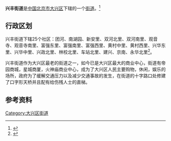 {{中国乡级行政区
|景观照片文件名 = DF11 0315 leaving Huangcun (20160407162815).jpg
|景观照片描述 = 兴旺公园西侧的[[京沪线|京沪线]]、[[京九线|京九线]]、[[京沪高铁|京沪高铁]]并行段
|汉语拼音 = 
|其他语言 = 
|其他语言名称 = 
|旧称 = 
|地名出处 = 
|位置图文件名 = 
|位置图描述 = 
|自定义图片= 
|建置时间 = 
|政府驻地 = 
|毗邻 = 
|总面积 = 18平方千米
|总人口 = 
|总人口年份 = 
|户籍人口 = 11.79万
|户籍人口年份 = 
|常住人口 = 
|常住人口年份 = 
|人口密度 = 
|GDP = 
|GDP年份 = 
|邮政编码 = 102600
|电话区号 = 10
|官方网站 = 
|网站名称 = 
|11/01/15/001/000}}
'''兴丰街道'''是[[中华人民共和国|中国]][[北京市|北京市]][[大兴区|大兴区]]下辖的一个[[街道|街道]]。<ref>{{Cite web |url=http://www.chinaquhua.cn/beijing/daxingqu_xingfengjiedao.html |title=兴丰街道 |accessdate=2011-08-06 |archive-date=2011-11-28 |archive-url=https://web.archive.org/web/20111128122647/http://www.chinaquhua.cn/beijing/daxingqu_xingfengjiedao.html |dead-url=no }}</ref>

==行政区划==
兴丰街道下辖25个社区：团河、南湖园、新安里、双河北里、双河南里、观音寺、观音寺南里、富强东里、富强南里、富强西里、黄村中里、黄村西里、兴华东里、兴华中里、兴政北里、林校北里、车站北里、建兴、京南、永华北里<ref>{{Cite web |url=http://www.xzqh.org/html/2008/0617/365.html |title=大兴区行政区划 |accessdate=2011-08-06 |archive-date=2011-09-20 |archive-url=https://web.archive.org/web/20110920183317/http://www.xzqh.org/html/2008/0617/365.html |dead-url=no }}</ref>。

兴丰街道作为大兴区最老的街道之一，如今已是大兴区最大的商业中心，街道有帝园商城，星城商厦，火神庙商业中心，成为了大兴区人民主要购物，休闲，娱乐的场所，政府为了缓解交通压力以及减少交通事故的发生，在街道的十字路口处修建了口字形天桥并且配有给伤残人士的直梯。

==参考资料==
{{Reflist|2}}

{{大兴区行政区划}}
{{北京行政区划小作品}}

[[Category:大兴区街道|Category:大兴区街道]]